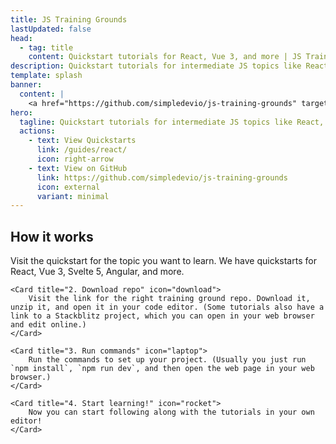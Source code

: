 ```yaml
---
title: JS Training Grounds
lastUpdated: false
head:
  - tag: title
    content: Quickstart tutorials for React, Vue 3, and more | JS Training Grounds
description: Quickstart tutorials for intermediate JS topics like React, Vue 3, Svelte 5, Angular, and more.
template: splash
banner:
  content: |
    <a href="https://github.com/simpledevio/js-training-grounds" target="_blank">Star ⭐️ this project on GitHub!</a>
hero:
  tagline: Quickstart tutorials for intermediate JS topics like React, Vue 3, Svelte 5, Angular, and more.
  actions:
    - text: View Quickstarts
      link: /guides/react/
      icon: right-arrow
    - text: View on GitHub
      link: https://github.com/simpledevio/js-training-grounds
      icon: external
      variant: minimal
---
```



## How it works

<CardGrid>
	<Card title="1. Open the quickstart" icon="open-book">
		Visit the quickstart for the topic you want to learn. We have quickstarts for React, Vue 3, Svelte 5, Angular, and more.
	</Card>

	<Card title="2. Download repo" icon="download">
		Visit the link for the right training ground repo. Download it, unzip it, and open it in your code editor. (Some tutorials also have a link to a Stackblitz project, which you can open in your web browser and edit online.)
	</Card>

	<Card title="3. Run commands" icon="laptop">
		Run the commands to set up your project. (Usually you just run `npm install`, `npm run dev`, and then open the web page in your web browser.)
	</Card>

	<Card title="4. Start learning!" icon="rocket">
		Now you can start following along with the tutorials in your own editor!
	</Card>
</CardGrid>
